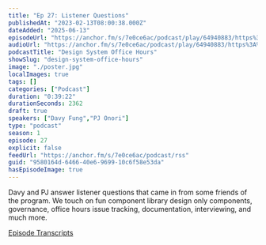 ```yaml
---
title: "Ep 27: Listener Questions"
publishedAt: "2023-02-13T08:00:38.000Z"
dateAdded: "2025-06-13"
episodeUrl: "https://anchor.fm/s/7e0ce6ac/podcast/play/64940883/https%3A%2F%2Fd3ctxlq1ktw2nl.cloudfront.net%2Fstaging%2F2023-1-12%2F14b33890-d8c7-83ae-a6a7-ef14e0bd1d14.mp3"
audioUrl: "https://anchor.fm/s/7e0ce6ac/podcast/play/64940883/https%3A%2F%2Fd3ctxlq1ktw2nl.cloudfront.net%2Fstaging%2F2023-1-12%2F14b33890-d8c7-83ae-a6a7-ef14e0bd1d14.mp3"
podcastTitle: "Design System Office Hours"
showSlug: "design-system-office-hours"
image: "./poster.jpg"
localImages: true
tags: []
categories: ["Podcast"]
duration: "0:39:22"
durationSeconds: 2362
draft: true
speakers: ["Davy Fung","PJ Onori"]
type: "podcast"
season: 1
episode: 27
explicit: false
feedUrl: "https://anchor.fm/s/7e0ce6ac/podcast/rss"
guid: "9580164d-6466-40e6-9699-10c6f58e53da"
hasEpisodeImage: true
---
```

Davy and PJ answer listener questions that came in from some friends of the program. We touch on fun component library design only components, governance, office hours issue tracking, documentation, interviewing, and much more.

[Episode Transcripts](https://docs.google.com/document/d/1eBPOj7pQJBKCsc4uWlMM1XwwfTOLiK7Av_qEbwu2F_M/edit#heading=h.yqy8y4njr8w7)
